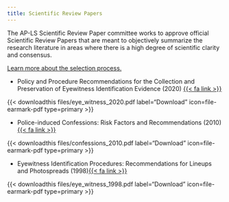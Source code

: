 ```yaml
---
title: Scientific Review Papers
---
```


The AP-LS Scientific Review Paper committee works to approve official Scientific Review Papers that are meant to objectively summarize the research literature in areas where there is a high degree of scientific clarity and consensus.

:::about-link
[Learn more about the selection process.](https://psycnet.apa.org/fulltext/2020-06220-001.html)
:::


-   Policy and Procedure Recommendations for the Collection and Preservation of Eyewitness Identification Evidence (2020) [{{< fa link >}}](https://psycnet.apa.org/fulltext/2020-06220-002.html)

{{< downloadthis files/eye_witness_2020.pdf label="Download" icon=file-earmark-pdf type=primary >}}

-   Police-induced Confessions: Risk Factors and Recommendations (2010) [{{< fa link >}}](https://psycnet.apa.org/record/2010-02823-002)

{{< downloadthis files/confessions_2010.pdf label="Download" icon=file-earmark-pdf type=primary >}}

-   Eyewitness Identification Procedures: Recommendations for Lineups and Photospreads (1998)[{{< fa link >}}](https://psycnet.apa.org/fulltext/1998-03228-001.html)

{{< downloadthis files/eye_witness_1998.pdf label="Download" icon=file-earmark-pdf type=primary >}}